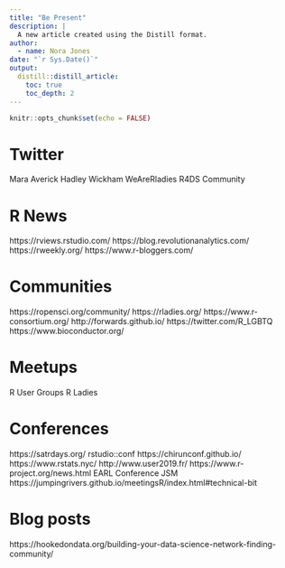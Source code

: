 ```yaml
---
title: "Be Present"
description: |
  A new article created using the Distill format.
author:
  - name: Nora Jones 
date: "`r Sys.Date()`"
output:
  distill::distill_article:
    toc: true
    toc_depth: 2
---
```


```r
knitr::opts_chunk$set(echo = FALSE)
```

# Twitter

Mara Averick
Hadley Wickham
WeAreRladies
R4DS Community

# R News

https://rviews.rstudio.com/
https://blog.revolutionanalytics.com/
https://rweekly.org/
https://www.r-bloggers.com/

# Communities

https://ropensci.org/community/
https://rladies.org/
https://www.r-consortium.org/
http://forwards.github.io/
https://twitter.com/R_LGBTQ
https://www.bioconductor.org/

# Meetups

R User Groups
R Ladies

# Conferences

https://satrdays.org/
rstudio::conf
https://chirunconf.github.io/
https://www.rstats.nyc/
http://www.user2019.fr/
https://www.r-project.org/news.html
EARL Conference
JSM
https://jumpingrivers.github.io/meetingsR/index.html#technical-bit

# Blog posts

https://hookedondata.org/building-your-data-science-network-finding-community/